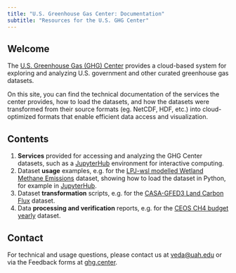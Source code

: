 ```yaml
---
title: "U.S. Greenhouse Gas Center: Documentation"
subtitle: "Resources for the U.S. GHG Center"
---
```


## Welcome {#welcome}

The [U.S. Greenhouse Gas (GHG) Center](https://ghg.center) provides a cloud-based system for exploring and analyzing U.S. government and other curated greenhouse gas datasets.

On this site, you can find the technical documentation of the services the center provides, how to load the datasets, and how the datasets were transformed from their source formats (eg. NetCDF, HDF, etc.) into cloud-optimized formats that enable efficient data access and visualization.


## Contents

1. **Services** provided for accessing and analyzing the GHG Center datasets, such as a [JupyterHub](services/jupyterhub.qmd) environment for interactive computing.
2. Dataset **usage** examples, e.g. for the [LPJ-wsl modelled Wetland Methane Emissions](user_data_notebooks/lpjwsl-wetlandch4-grid-v1_User_Notebook.ipynb) dataset, showing how to load the dataset in Python, for example in [JupyterHub](services/jupyterhub.qmd).
3. Dataset **transformation** scripts, e.g. for the [CASA-GFED3 Land Carbon Flux](cog_transformation/casagfed-carbonflux-monthgrid-v3.ipynb) dataset.
4. Data **processing and verification** reports, e.g. for the [CEOS CH4 budget yearly](processing_and_verification_reports/ceos-ch4budget-yeargrid-v1_Processing and Verification Report.qmd) dataset.


## Contact

For technical and usage questions, please contact us at [veda@uah.edu](mailto:veda@uah.edu) or via the Feedback forms at [ghg.center](https://ghg.center).